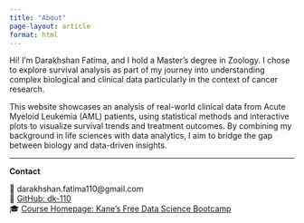 ```yaml
---
title: "About"
page-layout: article
format: html
---
```


Hi! I'm Darakhshan Fatima, and I hold a Master’s degree in Zoology. I chose to explore survival analysis as part of my journey into understanding complex biological and clinical data particularly in the context of cancer research. 

This website showcases an analysis of real-world clinical data from Acute Myeloid Leukemia (AML) patients, using statistical methods and interactive plots to visualize survival trends and treatment outcomes. By combining my background in life sciences with data analytics, I aim to bridge the gap between biology and data-driven insights.

---

**Contact**

📧 darakhshan.fatima110@gmail.com  
🐙 [GitHub: dk-110](https://github.com/dk-110)  
🎓 [Course Homepage: Kane's Free Data Science Bootcamp](https://bootcamp.davidkane.info/)
